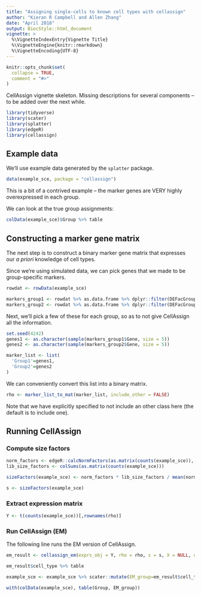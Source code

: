 ```yaml
---
title: "Assigning single-cells to known cell types with cellassign"
author: "Kieran R Campbell and Allen Zhang"
date: "April 2018"
output: BiocStyle::html_document
vignette: >
  %\VignetteIndexEntry{Vignette Title}
  %\VignetteEngine{knitr::rmarkdown}
  %\VignetteEncoding{UTF-8}
---
```


```r
knitr::opts_chunk$set(
  collapse = TRUE,
  comment = "#>"
)
```

CellAssign vignette skeleton. Missing descriptions for several components -- to be added over the next while. 

```r
library(tidyverse)
library(scater)
library(splatter)
library(edgeR)
library(cellassign)
```

## Example data

We'll use example data generated by the `splatter` package. 

```r
data(example_sce, package = "cellassign")
```

This is a bit of a contrived example -- the marker genes are VERY highly overexpressed in each group. 

We can look at the true group assignments:

```r
colData(example_sce)$Group %>% table
```

## Constructing a marker gene matrix 

The next step is to construct a binary marker gene matrix that expresses our *a priori* knowledge of cell types.

Since we're using simulated data, we can pick genes that we made to be group-specific markers. 

```r
rowdat <- rowData(example_sce)

markers_group1 <- rowdat %>% as.data.frame %>% dplyr::filter(DEFacGroup1 > 1.3)
markers_group2 <- rowdat %>% as.data.frame %>% dplyr::filter(DEFacGroup2 > 1.3)
```

Next, we'll pick a few of these for each group, so as to not give CellAssign all the information. 

```r
set.seed(4242)
genes1 <- as.character(sample(markers_group1$Gene, size = 5))
genes2 <- as.character(sample(markers_group2$Gene, size = 5))
```

```r
marker_list <- list(
  'Group1'=genes1,
  'Group2'=genes2
)
```

We can conveniently convert this list into a binary matrix. 

```r
rho <- marker_list_to_mat(marker_list, include_other = FALSE)
```

Note that we have explicitly specified to not include an other class here (the default is to include one). 

## Running CellAssign

### Compute size factors

```r
norm_factors <- edgeR::calcNormFactors(as.matrix(counts(example_sce)), method = "TMM")
lib_size_factors <- colSums(as.matrix(counts(example_sce)))

sizeFactors(example_sce) <- norm_factors * lib_size_factors / mean(norm_factors * lib_size_factors)

s <- sizeFactors(example_sce)
```

### Extract expression matrix

```r
Y <- t(counts(example_sce))[,rownames(rho)]
```

### Run CellAssign (EM)

The following line runs the EM version of CellAssign. 

```r
em_result <- cellassign_em(exprs_obj = Y, rho = rho, s = s, X = NULL, data_type = "RNAseq", n_batches = 1, num_runs = 1, learning_rate = 1e-2, use_priors = TRUE, prior_type = "shrinkage", B = 20, delta_variance_prior = TRUE, verbose = FALSE)
```

```r
em_result$cell_type %>% table
```

```r
example_sce <- example_sce %>% scater::mutate(EM_group=em_result$cell_type)
```

```r
with(colData(example_sce), table(Group, EM_group))
```





